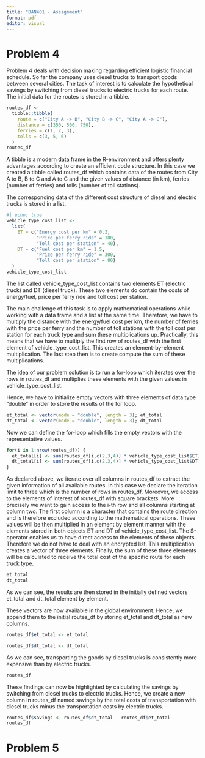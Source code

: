 ```yaml
---
title: "BAN401 - Assignment"
format: pdf
editor: visual
---
```


# Problem 4

Problem 4 deals with decision making regarding efficient logistic financial schedule. So far the company uses diesel trucks to transport goods between several cities. The task of interest is to calculate the hypothetical savings by switching from diesel trucks to electric trucks for each route. The initial data for the routes is stored in a tibble.

```r
routes_df <- 
  tibble::tibble(
    route = c("City A -> B", "City B -> C", "City A -> C"),
    distance = c(350, 500, 750),
    ferries = c(1, 2, 3),
    tolls = c(3, 5, 6)
  )
routes_df
```

A tibble is a modern data frame in the R-environment and offers plenty advantages according to create an efficient code structure. In this case we created a tibble called routes_df which contains data of the routes from City A to B, B to C and A to C and the given values of distance (in km), ferries (number of ferries) and tolls (number of toll stations).

The corresponding data of the different cost structure of diesel and electric trucks is stored in a list.

```r
#| echo: true
vehicle_type_cost_list <-
  list(
    ET = c("Energy cost per km" = 0.2,
           "Price per ferry ride" = 180,
           "Toll cost per station" = 40),
    DT = c("Fuel cost per km" = 1.5,
           "Price per ferry ride" = 300,
           "Toll cost per station" = 80)
  )
vehicle_type_cost_list
```

The list called vehicle_type_cost_list contains two elements ET (electric truck) and DT (diesel truck). These two elements do contain the costs of energy/fuel, price per ferry ride and toll cost per station.

The main challenge of this task is to apply mathematical operations while working with a data frame and a list at the same time. Therefore, we have to multiply the distance with the energy/fuel cost per km, the number of ferries with the price per ferry and the number of toll stations with the toll cost per station for each truck type and sum these multiplications up. Practically, this means that we have to multiply the first row of routes_df with the first element of vehicle_type_cost_list. This creates an element-by-element multiplication. The last step then is to create compute the sum of these multiplications.

The idea of our problem solution is to run a for-loop which iterates over the rows in routes_df and multiplies these elements with the given values in vehicle_type_cost_list.

Hence, we have to initialize empty vectors with three elements of data type "double" in order to store the results of the for loop.

```r
et_total <- vector(mode = "double", length = 3); et_total
dt_total <- vector(mode = "double", length = 3); dt_total
```

Now we can define the for-loop which fills the empty vectors with the representative values.

```r
for(i in 1:nrow(routes_df)) {
  et_total[i] <- sum(routes_df[i,c(2,3,4)] * vehicle_type_cost_list$ET)
  dt_total[i] <- sum(routes_df[i,c(2,3,4)] * vehicle_type_cost_list$DT)
}
```

As declared above, we iterate over all columns in routes_df to extract the given information of all available routes. In this case we declare the iteration limit to three which is the number of rows in routes_df. Moreover, we access to the elements of interest of routes_df with square brackets. More precisely we want to gain access to the i-th row and all columns starting at column two. The first column is a character that contains the route direction and is therefore excluded according to the mathematical operations. These values will be then multiplied in an element by element manner with the elements stored in both objects ET and DT of vehicle_type_cost_list. The \$-operator enables us to have direct access to the elements of these objects. Therefore we do not have to deal with an encrypted list. This multiplication creates a vector of three elements. Finally, the sum of these three elements will be calculated to receive the total cost of the specific route for each truck type.

```r
et_total
dt_total
```

As we can see, the results are then stored in the initially defined vectors et_total and dt_total element by element.

These vectors are now available in the global environment. Hence, we append them to the initial routes_df by storing et_total and dt_total as new columns.

```r
routes_df$et_total <- et_total
```

```r
routes_df$dt_total <- dt_total
```

As we can see, transporting the goods by diesel trucks is consistently more expensive than by electric trucks.

```r
routes_df
```

These findings can now be highlighted by calculating the savings by switching from diesel trucks to electric trucks. Hence, we create a new column in routes_df named savings by the total costs of transportation with diesel trucks minus the transportation costs by electric trucks.

```r
routes_df$savings <- routes_df$dt_total - routes_df$et_total
routes_df
```

# Problem 5
